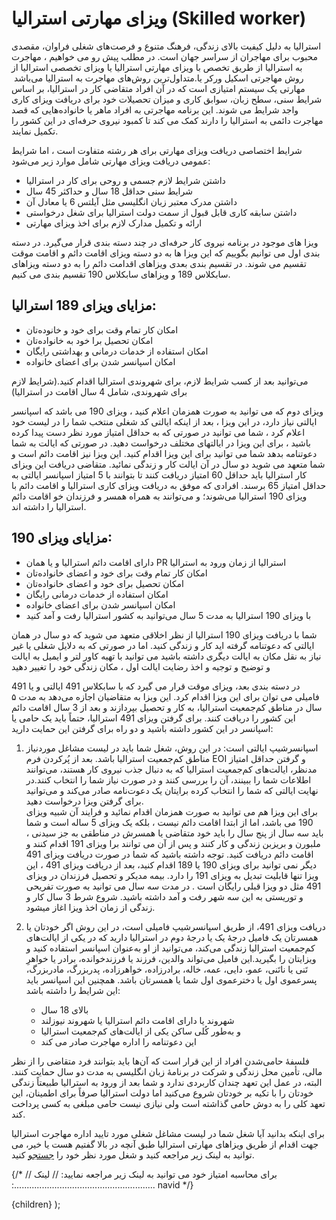 

# ویزای مهارتی استرالیا (Skilled worker)

استرالیا به دلیل کیفیت بالای زندگی، فرهنگ متنوع و فرصت‌های شغلی فراوان، مقصدی محبوب برای مهاجران از سراسر جهان است. در مطلب پیش رو می خواهیم ، مهاجرت به استرالیا از طریق تخصص‭ ‬با‭ ‬ویزای مهارتی استرالیا یا ویزای تخصصی استرالیا ‬از‭ ‬متداول‌ترین‭ ‬روش‌های‭ ‬مهاجرت‭ ‬به‭ ‬استرالیا‭ ‬می‌باشد‭ ‬.‬روش مهاجرتی اسکیل ورکر یا مهارتی یک سیستم امتیازی است که در آن افراد متقاضی کار در استرالیا، بر اساس شرایط سنی، سطح زبان، سوابق کاری و میزان تحصیلات خود برای دریافت ویزای کاری واجد شرایط می شوند. این برنامه مهاجرتی به افراد ماهر یا خانواده‌هایی که قصد مهاجرت دائمی به استرالیا را دارند کمک می کند تا کمبود نیروی حرفه‌ای در این کشور را تکمیل نمایند.

شرایط اختصاصی دریافت ویزای مهارتی برای هر رشته متفاوت است ، اما شرایط عمو‌می دریافت ویزای مهارتی شامل موارد زیر می‌شود:

* داشتن شرایط لازم جسمی و روحی برای کار در استرالیا
* شرایط سنی حداقل 18 سال و حداکثر 45 سال
* داشتن مدرک معتبر زبان انگلیسی مثل آیلتس 6 یا معادل آن
* داشتن سابقه کاری قابل قبول از سمت دولت استرالیا برای شغل درخواستی
* ارائه و تکمیل مدارک لازم برای اخذ ویزای مهارتی

ویزا های موجود در برنامه نیروی کار حرفه‌ای در چند دسته بندی قرار می‌گیرد. در دسته بندی اول می توانیم بگوییم که این ویزا ها به دو دسته ویزای اقامت دائم و اقامت موقت تقسیم می شوند. در تقسیم بندی بعدی ویزاهای اقدامت دائم را به دو دسته ویزاهای سابکلاس 189 و ویزاهای سابکلاس 190 تقسیم بندی می کنیم.

## مزایای ویزای 189 استرالیا: 

* امکان کار تمام وقت برای خود و خانوده‌تان
* امکان تحصیل برا خود به خانواده‌تان
* امکان استفاده از خدمات درمانی و بهداشتی رایگان
* امکان اسپانسر شدن برای اعضای خانواده

می‌توانید بعد از کسب شرایط لازم، برای شهروندی استرالیا اقدام کنید.(شرایط لازم برای شهروندی، شامل 4 سال اقامت در استرالیا)

ویزای دوم که می توانید به صورت همزمان اعلام کنید ، ویزای 190 می باشد که اسپانسر  ایالتی نیاز دارد، در این ویزا ، بعد از اینکه ایالتی کد شغلی منتخب شما را در لیست خود اعلام کرد ، شما می توانید در صورتی که به حداقل امتیاز مورد نظر دست پیدا کرده باشید ، برای این ویزا در ایالتهای مختلف درخواست دهید. در صورتی که ایالت به شما دعوتنامه بدهد شما می توانید برای این ویزا اقدام کنید. این ویزا نیز اقامت دائم است و شما متعهد می شوید دو سال در آن ایالت کار و زندگی نمائید. متقاضی دریافت این ویزای کار استرالیا باید حداقل 60 امتیاز دریافت کنند تا بتوانند با 5 امتیاز اسپانسر ایالتی به حداقل امتیاز 65 برسند. افرادی که موفق به دریافت ویزای کاری استرالیا و اقامت دائم با ویزای 190 استرالیا می‌شوند؛  و می‌توانند به همراه همسر و فرزندان خو اقامت دائم استرالیا را داشته اند.

## مزایای ویزای 190:

* دارای اقامت دائم استرالیا و یا همان PR استرالیا از زمان ورود به استرالیا
* امکان کار تمام وقت برای خود و اعضای خانواده‌تان
* امکان تحصیل برای خود و اعضای خانواده‌تان
* امکان استفاده از خدمات درمانی رایگان
* امکان اسپانسر شدن برای اعضای خانواده
* با ویزای 190 استرالیا به مدت 5 سال می‌توانید به کشور استرالیا رفت و آمد کنید

شما با دریافت ویزای 190 استرالیا از نظر اخلاقی متعهد می شوید که دو سال در همان ایالتی که دعوتنامه گرفته اید کار و زندگی کنید. اما در صورتی که به دلایل شغلی یا غیر نیاز به نقل مکان به ایالت دیگری داشته باشید می توانید با تهیه کاور لتر و ایمیل به ایالت و توضیح و توجیه و اخذ رضایت ایالت  اول ، مکان زندگی خود را تغییر دهید

در دسته بندی بعد، ویزای موقت قرار می گیرد که با سابکلاس 491 ایالتی و یا 491 فامیلی می توان برای این ویزا اقدام کرد.  این ویزا به متقاضیان اجازه می‌دهد به مدت ۵ سال در مناطق کم‌جمعیت استرالیا، به کار و تحصیل بپردازند و بعد از 3 سال اقامت دائم این کشور را دریافت کنند. برای گرفتن ویزای 491 استرالیا، حتماً باید یک حامی یا اسپانسر در این کشور داشته باشید و دو راه برای گرفتن این حمایت دارید: 
1. اسپانسرشیپ ایالتی است: در این روش، شغل شما باید در لیست مشاغل موردنیاز مناطق کم‌جمعیت استرالیا باشد. بعد از پُرکردن فرم EOI و گرفتن حداقل امتیاز مدنظر، ایالت‌های کم‌جمعیت استرالیا که به دنبال جذب نیروی کار هستند، می‌توانند اطلاعات شما را ببینند، آن‌ را بررسی کنند و در صورت نیاز شما را انتخاب کنند.در نهایت ایالتی که شما را انتخاب کرده برایتان یک دعوت‌‌نامه صادر می‌کند و می‌توانید برای گرفتن ویزا درخواست دهید.  
   برای این ویزا هم می توانید به صورت همزمان اقدام نمائید و فرایند آن شبیه ویزای 190 می باشد، اما از ابتدا اقامت دائم نیست ، بلکه یک ویزای 5 ساله است  و شما باید سه سال از پنج سال را باید خود متقاضی یا همسرش در مناطقی به جز سیدنی ، ملبورن و بریزبن زندگی و کار کنند و پس از آن می توانند  برا ویزای 191 اقدام کنند و  اقامت دائم دریافت کنید.  توجه داشته باشید که شما در صورت دریافت ویزای 491 دیگر نمی توانید برای ویزای 190 یا 189 اقدام کنید، بعد از دریافت ویزای 491 ، این ویزا تنها قابلیت تبدیل به ویزای 191 را دارد. بیمه مدیکر و تحصیل فرزندان در ویزای 491 مثل دو ویزا قبلی رایگان است .  در مدت سه سال می توانید به صورت تفریحی و توریستی به این سه شهر رفت و آمد داشته باشید. شروع شرط 3 سال کار و زندگی از زمان اخذ ویزا اغاز میشود. 

2. دریافت ویزای 491، از طریق اسپانسرشیپ فامیلی است، در این روش اگر خودتان یا همسرتان یک فامیل درجۀ یک یا درجۀ دوم در استرالیا دارید که در یکی از ایالت‌های کم‌جمعیت استرالیا زندگی می‌کند، می‌توانید از او به‌عنوان اسپانسر استفاده کنید و ویزایتان را بگیرید.این فامیل می‌تواند والدین، فرزند یا فرزندخوانده، برادر یا خواهرِ تَنی یا ناتَنی، عمو، دایی، عمه، خاله، برادرزاده، خواهرزاده، پدربزرگ، مادربزرگ، پسرعموی اول یا دخترعموی اول شما یا همسرتان باشد. همچنین این اسپانسر باید این شرایط را داشته باشد:
    * بالای 18 سال
    * شهروند یا دارای اقامت دائم استرالیا یا شهروند نیوزلند
    * و به‌طور کُلی ساکن یکی از ایالت‌های کم‌جمعیت استرالیا
    * این دعوتنامه را اداره مهاجرت صادر می کند

فلسفۀ حامی‌شدن افراد از این قرار است که آن‌ها باید بتوانند فرد متقاضی را از نظر مالی، تأمین محل زندگی و شرکت در برنامۀ زبان انگلیسی به مدت دو سال حمایت کنند. البته، در عمل این تعهد چندان کاربردی ندارد و شما بعد از ورود به استرالیا طبیعتاً زندگی خودتان را با تکیه بر خودتان شروع می‌کنید اما دولت استرالیا صرفاً برای اطمینان، این تعهد کلی را به دوش حامی گذاشته است ولی نیازی نیست حامی مبلغی به کسی پرداخت کند.
 
 برای اینکه بدانید آیا شغل شما در لیست مشاغل  شغلی مورد تایید اداره مهاجرت استرالیا  جهت اقدام از طریق ویزاهای مهارتی استرالیا طبق آنچه در بالا گفتیم هست یا خیر، می توانید به لینک زیر مراجعه کنید و  شغل مورد نظر خود را [جستجو](https://www.marabox.com/fa/occupations) کنید.

{/* //  برای محاسبه امتیاز خود می توانید به لینک زیر مراجعه نمایید: 
// لینک :........................................................ navid */}




  <PageLayout>
    <MDXProvider meta={meta}>{children}</MDXProvider>
  </PageLayout>
);
